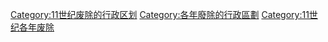 [[Category:11世纪废除的行政区划|Category:11世纪废除的行政区划]]
[[Category:各年廢除的行政區劃|Category:各年廢除的行政區劃]]
[[Category:11世纪各年废除|Category:11世纪各年废除]]